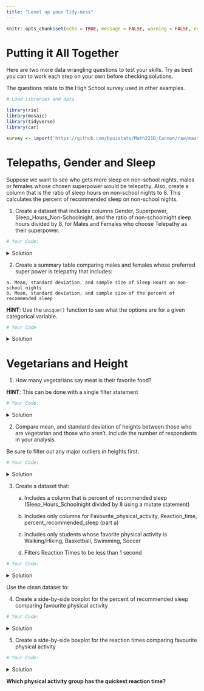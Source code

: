 ```yaml
---
title: "Level up your Tidy-ness"
---
```

```r
knitr::opts_chunk$set(echo = TRUE, message = FALSE, warning = FALSE, error = TRUE)
```


# Putting it All Together

Here are two more data wrangling questions to test your skills. Try as best you can to work each step on your own before checking solutions.

The questions relate to the High School survey used in other examples.  

```r
# Load libraries and data

library(rio)
library(mosaic)
library(tidyverse)
library(car)

survey <- import('https://github.com/byuistats/Math221D_Cannon/raw/master/Data/HighSchoolSeniors_subset.csv') %>% tibble()

```


# Telepaths, Gender and Sleep

Suppose we want to see who gets more sleep on non-school nights, males or females whose chosen superpower would be telepathy.  Also, create a column that is the ratio of sleep hours on non-school nights to 8.  This calculates the percent of recommended sleep on non-school nights.    

  1. Create a dataset that includes columns Gender, Superpower, Sleep_Hours_Non-Schoolnight, and the ratio of non-schoolnight sleep hours divided by 8, for Males and Females who choose Telepathy as their superpower.

```r
# Your Code:

```


<details>
<summary>Solution</summary>
```r
unique(survey$Superpower)

telepaths <- survey %>%
  select(Gender, Superpower, Sleep_Hours_Non_Schoolnight) %>%
  filter(Superpower=="Telepathy") %>%
  mutate(
    percent_of_recommended = Sleep_Hours_Non_Schoolnight / 8
  )

telepaths
```
</details>


  2. Create a summary table comparing males and females whose preferred super power is telepathy that includes:
  
    a. Mean, standard deviation, and sample size of Sleep Hours on non-school nights 
    b. Mean, standard deviation, and sample size of the percent of recommended sleep

**HINT**:  Use the `unique()` function to see what the options are for a given categorical variable.

```r
# Your Code

```


<details>
<summary>Solution</summary>
```r
telepaths %>%
  group_by(Gender) %>%
  summarise(
    mn_hrs = mean(Sleep_Hours_Non_Schoolnight),
    mn_percent_recommended = mean(percent_of_recommended),
    count = n()
  )

```
</details>


# Vegetarians and Height

1. How many vegetarians say meat is their favorite food?

**HINT**: This can be done with a single filter statement

```r
# Your Code:

```


<details>
<summary>Solution</summary>
```r

survey %>%
  filter(Favorite_Food == "Meat",
         Vegetarian == "Yes")

```
</details>

2. Compare mean, and standard deviation of heights between those who are vegetarian and those who aren't.  Include the number of respondents in your analysis.

Be sure to filter out any major outliers in heights first.

```r
# Your Code:

```

<details>
<summary>Solution</summary>
```r

survey %>%
  select(Height_cm, Vegetarian) %>%
  filter(Height_cm < 214,
         Height_cm > 100) %>%
  group_by(Vegetarian) %>%
  summarise(
    med_ht = median(Height_cm),
    mean_ht = mean(Height_cm),
    sd_ht = sd(Height_cm),
    count = n()
  )

```

After removing outliers, it looks like vegetarians are shorter, on average. 

```r
# Bonus Boxplot:
veg <- survey %>%
  select(Height_cm, Vegetarian) %>%
  filter(Height_cm < 214,
         Height_cm > 100)


boxplot(veg$Height_cm ~ veg$Vegetarian, col = c(5,6), main = "Heights (cm) of Vegetarians and Non-Vegetarians", xlab="vegetarian", ylab = "Height (cm)")

```


</details>


  3. Create a dataset that:
      a. Includes a column that is percent of recommended sleep (Sleep_Hours_Schoolnight divided by 8 using a mutate statement)
      
      b. Includes only columns for Favourite_physical_activity, Reaction_time, percent_recommended_sleep (part a)
  
      c. Includes only students whose favorite physical activity is Walking/Hiking, Basketball, Swimming, Soccer
  
      d. Filters Reaction Times to be less than 1 second

```r
# Your Code:

```

<details>
<summary>Solution</summary>
```r
phys_act <- survey %>%
  mutate(
    pct_recommended_sleep = Sleep_Hours_Schoolnight / 8
  ) %>%
  filter(Favourite_physical_activity %in% c('Walking/Hiking', "Basketball", "Swimming", "Soccer"),
         Reaction_time < 1) %>%
  select(Favourite_physical_activity, Reaction_time, pct_recommended_sleep)
```
</details>

Use the clean dataset to:

  4. Create a side-by-side boxplot for the percent of recommended sleep comparing favourite physical activity

```r
# Your Code:

```

<details>
<summary>Solution</summary>
```r
boxplot(phys_act$pct_recommended_sleep ~ phys_act$Favourite_physical_activity, xlab = "Favorite Physical Activity", ylab = "% Recommended Sleep on School Nights", main = "School Night Sleep by Favorite Physical Activity", col = c(2,3,4,5))
```

</details>

  5. Create a side-by-side boxplot for the reaction times comparing favourite physical activity

```r
# Your Code:


```

<details>
<summary>Solution</summary>
```r
boxplot(phys_act$Reaction_time ~ phys_act$Favourite_physical_activity, xlab = "Favorite Physical Activity", ylab = "Reaction Time", main = "Reaction Time Results by Favorite Physical Activity", col = c(2,3,4,5))
```
</details>

__Which physical activity group has the quickest reaction time?__
